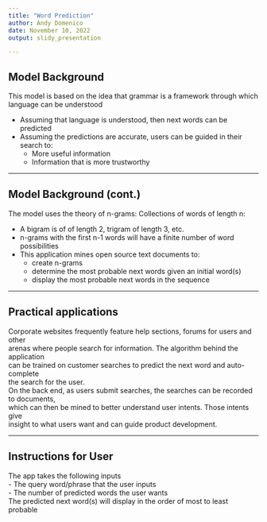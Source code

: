 ```yaml
---
title: "Word Prediction"
author: Andy Domenico
date: November 10, 2022
output: slidy_presentation

---
```


## Model Background
This model is based on the idea that grammar is a framework through which  
language can be understood

- Assuming that language is understood, then next words can be predicted  
- Assuming the predictions are accurate, users can be guided in their search to:  
  * More useful information  
  * Information that is more trustworthy  

---

## Model Background (cont.)
The model uses the theory of n-grams:  Collections of words of length n:

- A bigram is of of length 2, trigram of length 3, etc.  
- n-grams with the first n-1 words will have a finite number of word possibilities  
- This application mines open source text documents to:  
  * create n-grams  
  * determine the most probable next words given an initial word(s)  
  * display the most probable next words in the sequence  

---

## Practical applications
Corporate websites frequently feature help sections, forums for users and other \
arenas where people search for information.  The algorithm behind the application \
can be trained on customer searches to predict the next word and auto-complete \
the search for the user. \
On the back end, as users submit searches, the searches can be recorded to documents, \
which can then be mined to better understand user intents.  Those intents give \
insight to what users want and can guide product development. \

---

## Instructions for User
The app takes the following inputs  
- The query word/phrase that the user inputs  
- The number of predicted words the user wants  
The predicted next word(s) will display in the order of most to least probable  








